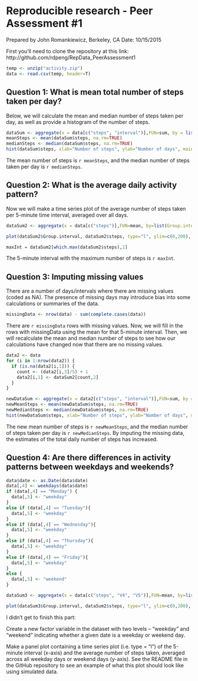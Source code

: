 # Reproducible research - Peer Assessment #1
Prepared by John Romankiewicz, Berkeley, CA
Date: 10/15/2015

First you'll need to clone the repository at this link:
http://github.com/rdpeng/RepData_PeerAssessment1

```r
temp <- unzip("activity.zip")
data <- read.csv(temp, header=T)
```

## Question 1: What is mean total number of steps taken per day?

Below, we will calculate the mean and median number of steps taken per day, as well as provide a histogram of the number of steps.

```r
dataSum <- aggregate(x = data[c("steps", "interval")],FUN=sum, by = list(Group.date = data$date))
meanSteps <- mean(dataSum$steps, na.rm=TRUE)
medianSteps <- median(dataSum$steps, na.rm=TRUE)
hist(dataSum$steps, xlab="Number of steps", ylab="Number of days", main="Number of steps taken per day")
```

The mean number of steps is `r meanSteps`, and the median number of steps taken per day is `r medianSteps`.

## Question 2: What is the average daily activity pattern?

Now we will make a time series plot of the average number of steps taken per 5-minute time interval, averaged over all days.

```r
dataSum2 <- aggregate(x = data[c("steps")],FUN=mean, by=list(Group.interval = data$interval), na.rm=TRUE)

plot(dataSum2$Group.interval, dataSum2$steps, type="l", ylim=c(0,200), xlab="Time interval", ylab="Average number of steps", main="Average number of steps by time interval")

maxInt = dataSum2[which.max(dataSum2$steps),1]
```

The 5-minute interval with the maximum number of steps is `r maxInt`.

## Question 3: Imputing missing values

There are a number of days/intervals where there are missing values (coded as NA). The presence of missing days may introduce bias into some calculations or summaries of the data.

```r
missingData <- nrow(data) - sum(complete.cases(data))
```

There are `r missingData` rows with missing values. Now, we will fill in the rows with missingData using the mean for that 5-minute interval. Then, we will recalculate the mean and median number of steps to see how our calculations have changed now that there are no missing values.

```r
data2 <- data
for (i in 1:nrow(data2)) {
  if (is.na(data2[i,1])) {
    count <- (data2[i,3]/5) + 1
    data2[i,1] <- dataSum2[count,2]
  }
}

newDataSum <- aggregate(x = data2[c("steps", "interval")],FUN=sum, by = list(Group.date = data$date))
newMeanSteps <- mean(newDataSum$steps, na.rm=TRUE)
newMedianSteps <- median(newDataSum$steps, na.rm=TRUE)
hist(newDataSum$steps, xlab="Number of steps", ylab="Number of days", main="Number of steps taken per day")
```

The new mean number of steps is `r newMeanSteps`, and the median number of steps taken per day is `r newMedianSteps`. By imputing the missing data, the estimates of the total daily number of steps has increased.

## Question 4: Are there differences in activity patterns between weekdays and weekends?

```r
data$date <- as.Date(data$date)
data[,4] <- weekdays(data$date)
if (data[,4] == "Monday") {
  data[,5] <- "weekday"
}
else if (data[,4] == "Tuesday"){
  data[,5] <- "weekday"
}
else if (data[,4] == "Wednesday"){
  data[,5] <- "weekday"
}
else if (data[,4] == "Thursday"){
  data[,5] <- "weekday"
}
else if (data[,4] == "Friday"){
  data[,5] <- "weekday"
}
else {
  data[,5] <- "weekend"
}

dataSum3 <- aggregate(x = data[c("steps", "V4", "V5")],FUN=mean, by=list(Group.interval = data$interval), na.rm=TRUE)

plot(dataSum3$Group.interval, dataSum2$steps, type="l", ylim=c(0,200), xlab="Time interval", ylab="Average number of steps", main="Average number of steps by time interval")
```

I didn't get to finish this part:

Create a new factor variable in the dataset with two levels – “weekday” and “weekend” indicating whether a given date is a weekday or weekend day.

Make a panel plot containing a time series plot (i.e. type = "l") of the 5-minute interval (x-axis) and the average number of steps taken, averaged across all weekday days or weekend days (y-axis). See the README file in the GitHub repository to see an example of what this plot should look like using simulated data.